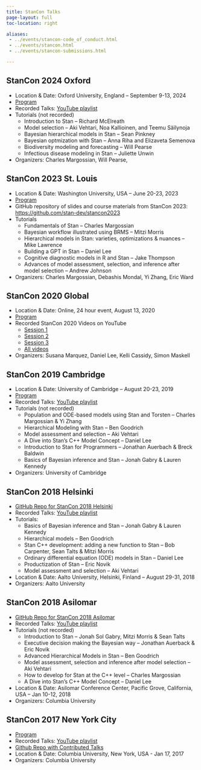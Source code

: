 ```yaml
---
title: StanCon Talks
page-layout: full
toc-location: right

aliases:
 - ../events/stancon-code_of_conduct.html 
 - ../events/stancon.html
 - ../events/stancon-submissions.html

---
```


## StanCon 2024 Oxford

* Location & Date: Oxford University, England -- September 9-13, 2024
* [Program](stancon/StanCon2024-program.pdf){target="_blank"}
* Recorded Talks: [YouTube playlist](https://www.youtube.com/playlist?list=PLCrWEzJgSUqzNzh6mjWsWUu-lSK59VXP6)
* Tutorials  (not recorded)
  + Introduction to Stan -- Richard McElreath
  + Model selection -- Aki Vehtari, Noa Kallioinen, and Teemu Säilynoja
  + Bayesian hierarchical models in Stan -- Sean Pinkney
  + Bayesian optmization with Stan -- Anna Riha and Elizaveta Semenova
  + Biodiversity modeling and forecasting -- Will Pearse
  + Infectious disease modeling in Stan -- Juliette Unwin
* Organizers: Charles Margossian, Will Pearse, 


## StanCon 2023 St. Louis

* Location & Date: Washington University, USA -- June 20-23, 2023
* [Program](stancon/StanCon2023-program.pdf){target="_blank"}
* GitHub repository of slides and course materials from StanCon 2023: [https://github.com/stan-dev/stancon2023](https://github.com/stan-dev/stancon2023){target="_blank"}
* Tutorials
    + Fundamentals of Stan -- Charles Margossian
    + Bayesian workflow illustrated using BRMS -- Mitzi Morris
    + Hierarchical models in Stan: varieties, optimizations & nuances -- Mike Lawrence
    + Building a GPT in Stan -- Daniel Lee
    + Cognitive diagnostic models in R and Stan -- Jake Thompson
    + Advances of model assessment, selection, and inference after model selection --  Andrew Johnson
* Organizers: Charles Margossian, Debashis Mondal, Yi Zhang, Eric Ward


## StanCon 2020 Global

* Location & Date: Online, 24 hour event, August 13, 2020
* [Program](stancon/StanCon2020-program.qmd){target="_blank"}
* Recorded StanCon 2020 Videos on YouTube
  + [Session 1](https://www.youtube.com/playlist?list=PLCrWEzJgSUqzSg_N87tVF2YWebmoHB7Bp)
  + [Session 2](https://www.youtube.com/playlist?list=PLCrWEzJgSUqwychgV5Q72Nsaq08FU48aQ)
  + [Session 3](https://www.youtube.com/playlist?list=PLCrWEzJgSUqwj78wmC7vLklk8Zg158Htk)
  + [All videos](https://www.youtube.com/playlist?list=PLCrWEzJgSUqzI3goQEAKkDsHg72inmqbe) 
* Organizers: Susana Marquez, Daniel Lee, Kelli Cassidy, Simon Maskell


## StanCon 2019 Cambridge

* Location & Date: University of Cambridge -- August 20-23, 2019
* [Program](stancon/StanCon2019-program.qmd){target="_blank"}
* Recorded Talks: [YouTube playlist](https://youtube.com/playlist?list=PLCrWEzJgSUqwERifw7IhR593ehWg2tYLs&si=c2h_lAlQtHeXXlV8)
* Tutorials (not recorded)
    + Population and ODE-based models using Stan and Torsten -- Charles Margossian & Yi Zhang
    + Hierarchical Modeling with Stan -- Ben Goodrich
    + Model assessment and selection -- Aki Vehtari
    + A Dive into Stan’s C++ Model Concept -- Daniel Lee
    + Introduction to Stan for Programmers -- Jonathan Auerbach & Breck Baldwin
    + Basics of Bayesian inference and Stan -- Jonah Gabry & Lauren Kennedy
* Organizers: University of Cambridge

## StanCon 2018  Helsinki

* [GitHub Repo for StanCon 2018 Helsinki](https://github.com/stan-dev/stancon_talks/tree/master/2018-helsinki){target="_blank"}
* Recorded Talks: [YouTube playlist](https://youtube.com/playlist?list=PLCrWEzJgSUqxG_CmS5Y6TaHqWij-Oak9T&si=mrbye44NnR8qGOXL)
* Tutorials:
   + Basics of Bayesian inference and Stan -- Jonah Gabry & Lauren Kennedy
   + Hierarchical models -- Ben Goodrich
   + Stan C++ development: adding a new function to Stan -- Bob Carpenter, Sean Talts & Mitzi Morris
   + Ordinary differential equation (ODE) models in Stan -- Daniel Lee
   + Productization of Stan -- Eric Novik
   + Model assessment and selection -- Aki Vehtari
* Location & Date: Aalto University, Helsinki, Finland -- August 29-31, 2018
* Organizers: Aalto University 


## StanCon 2018 Asilomar

* [GitHub Repo for StanCon 2018 Asilomar](https://github.com/stan-dev/stancon_talks/tree/master/2018#materials-from-stancon-2018-asilomar){target="_blank"}
* Recorded Talks: [YouTube playlist](https://youtube.com/playlist?list=PLCrWEzJgSUqwd7RCSyAmE26YJaPWHm8tD&si=wjdPNJtFwpAvalTn)
* Tutorials (not recorded)
    + Introduction to Stan -- Jonah Sol Gabry, Mitzi Morris & Sean Talts
    + Executive decision making the Bayesian way -- Jonathan Auerback & Eric Novik
    + Advanced Hierarchical Models in Stan -- Ben Goodrich
    + Model assessment, selection and inference after model selection -- Aki Vehtari
    + How to develop for Stan at the C++ level -- Charles Margossian
    + A Dive into Stan’s C++ Model Concept -- Daniel Lee
* Location & Date: Asilomar Conference Center, Pacific Grove, California, USA -- Jan 10-12, 2018
* Organizers: Columbia University


## StanCon 2017 New York City

* [Program](stancon/StanCon2017-program.pdf){target="_blank"}
* Recorded Talks: [YouTube playlist](https://youtube.com/playlist?list=PLCrWEzJgSUqyTrwjUMarPeqtmparZ4y33&si=lgKunWEOUSQkNlfW)
* [Github Repo with Contributed Talks](https://github.com/stan-dev/stancon_talks/tree/master/2017/Contributed-Talks){target="_blank"}
* Location & Date: Columbia University, New York, USA - Jan 17, 2017
* Organizers: Columbia University

